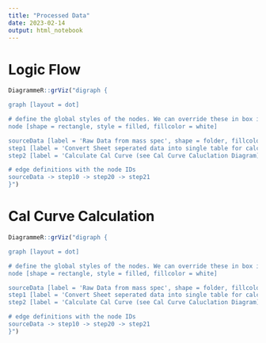 ```yaml
---
title: "Processed Data"
date: 2023-02-14
output: html_notebook
---
```


# Logic Flow

```r
DiagrammeR::grViz("digraph {

graph [layout = dot]

# define the global styles of the nodes. We can override these in box if we wish
node [shape = rectangle, style = filled, fillcolor = white]

sourceData [label = 'Raw Data from mass spec', shape = folder, fillcolor = Linen]
step1 [label = 'Convert Sheet seperated data into single table for calculations']
step2 [label = 'Calculate Cal Curve (see Cal Curve Caluclation Diagram)']

# edge definitions with the node IDs
sourceData -> step10 -> step20 -> step21 
}")
```

# Cal Curve Calculation

```r
DiagrammeR::grViz("digraph {

graph [layout = dot]

# define the global styles of the nodes. We can override these in box if we wish
node [shape = rectangle, style = filled, fillcolor = white]

sourceData [label = 'Raw Data from mass spec', shape = folder, fillcolor = Linen]
step1 [label = 'Convert Sheet seperated data into single table for calculations']
step2 [label = 'Calculate Cal Curve (see Cal Curve Caluclation Diagram)']

# edge definitions with the node IDs
sourceData -> step10 -> step20 -> step21 
}")
```